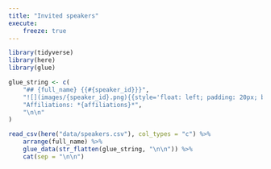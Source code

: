 ```yaml
---
title: "Invited speakers"
execute:
    freeze: true
---
```


```r
library(tidyverse)
library(here)
library(glue)

glue_string <- c(
    "## {full_name} {{#{speaker_id}}}",
    "![](images/{speaker_id}.png){{style='float: left; padding: 20px; border-radius: 30px; width: 120px'}} {summary_research_interests}",
    "Affiliations: *{affiliations}*",
    "\n\n"
)

read_csv(here("data/speakers.csv"), col_types = "c") %>% 
    arrange(full_name) %>% 
    glue_data(str_flatten(glue_string, "\n\n")) %>% 
    cat(sep = "\n\n")
```


